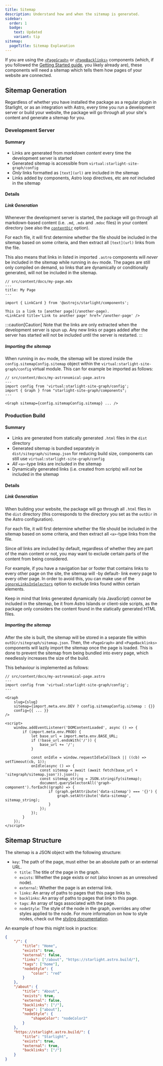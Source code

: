 ```yaml
---
title: Sitemap
description: Understand how and when the sitemap is generated.
sidebar:
  order: 1
  badge:
    text: Updated
    variant: tip
sitemap:
  pageTitle: Sitemap Explanation
---
```


If you are using the [`<PageGraph>`](/starlight-site-graph/components/pagegraph) or [`<PageBacklinks>`](/starlight-site-graph/components/pagebacklinks) components
(which, if you followed the [Getting Started guide](/starlight-site-graph/getting-started), you likely already are),
these components will need a sitemap which tells them how pages of your website are connected.

## Sitemap Generation

Regardless of whether you have installed the package as a regular plugin in Starlight, or as an integration with Astro,
every time you run a development server or build your website, the package will go through all your site's content and
generate a sitemap for you.


### Development Server

#### Summary
- Links are generated from *markdown content* every time the development server is started
- Generated sitemap is accessible from `virtual:starlight-site-graph/config`
- *Only* links formatted as `[text](url)` are included in the sitemap
- Links added by components, Astro loop directives, etc are _not_ included in the sitemap

#### Details
##### Link Generation

Whenever the development server is started, the package will
go through all markdown-based content (i.e. `.md`, `.mdx` and `.mdoc` files) in your content directory
(see also the [`contentDir`](/starlight-site-graph/configuration/sitemap/inclusion/#content-root) option).

For each file, it will first determine whether the file should be included in the sitemap based on some criteria,
and then extract all `[text](url)` links from the file.

This also means that links in listed in imported `.astro` components will _never_ be included in the sitemap while running in `dev` mode.
The pages are still only compiled on demand, so links that are dynamically or conditionally generated, will not be included in the sitemap.

```mdx ins="[another page](/another-page)" del="<LinkCard title='Link to another page' href='/another-page' />"
// src/content/docs/my-page.mdx
---
title: My Page
---

import { LinkCard } from '@astrojs/starlight/components';

This is a link to [another page](/another-page).
<LinkCard title='Link to another page' href='/another-page' />

```

:::caution[Caution]
Note that the links are only extracted when the development server is spun up.
Any new links or pages added after the server has started will not be included until the server is restarted.
:::


##### Importing the sitemap

When running in `dev` mode, the sitemap will be stored inside the `config.sitemapConfig.sitemap` object within
the `virtual:starlight-site-graph/config` virtual module. This can for example be imported as follows:

```astro
// src/content/docs/my-astronomical-page.astro
---
import config from 'virtual:starlight-site-graph/config';
import { Graph } from "starlight-site-graph/components";
---

<Graph sitemap={config.sitemapConfig.sitemap} ... />
```

### Production Build

#### Summary
- Links are generated from statically generated `.html` files in the `dist` directory
- Generated sitemap is bundled separately in `dist/sitegraph/sitemap.json` for reducing build size, components can still use `virtual:starlight-site-graph/config`
- _All_ `<a>`-type links are included in the sitemap
- Dynamically generated links (i.e. created from scripts) will _not_ be included in the sitemap

#### Details
##### Link Generation

When building your website, the package will go through all `.html` files in the `dist` directory
(this corresponds to the directory you set as the `outDir` in the Astro configuration).

For each file, it will first determine whether the file should be included in the sitemap based on some criteria,
and then extract all `<a>`-type links from the file.

Since _all_ links are included by default, regardless of whether they are part of the main content or not,
you may want to exclude certain parts of the content from being considered.

For example, if you have a navigation bar or footer that contains links to every other page on the site,
the sitemap will -by default- link every page to every other page.
In order to avoid this, you can make use of the [`ignoreLinksInSelectors`](/starlight-site-graph/configuration/sitemap/inclusion/#-ignore-links-in-selectors)
option to exclude links found within certain elements.

Keep in mind that links generated dynamically (via JavaScript) _cannot_ be included in the sitemap,
be it from Astro Islands or client-side scripts,
as the package only considers the content found in the statically generated HTML files.

##### Importing the sitemap

After the site is built, the sitemap will be stored in a separate file within `outDir/sitegraph/sitemap.json`.
Then, the `<PageGraph>` and `<PageBacklinks>` components will lazily import the sitemap once the page is loaded.
This is done to prevent the sitemap from being bundled into every page, which needlessly increases the size of the build.

This behaviour is implemented as follows:

```astro
// src/content/docs/my-astronomical-page.astro
---
import config from 'virtual:starlight-site-graph/config';
---

<Graph
	slug={slug}
	sitemap={import.meta.env.DEV ? config.sitemapConfig.sitemap : {}}
	config={{ ... }}
/>

<script>
    window.addEventListener('DOMContentLoaded', async () => {
        if (import.meta.env.PROD) {
            let base_url = import.meta.env.BASE_URL;
            if (!base_url.endsWith('/')) {
                base_url += '/';
            }

            const onIdle = window.requestIdleCallback || ((cb) => setTimeout(cb, 1));
            onIdle(async () => {
                const sitemap = await (await fetch(base_url + 'sitegraph/sitemap.json')).json();
                const sitemap_string = JSON.stringify(sitemap);
                document.querySelectorAll('graph-component').forEach((graph) => {
                    if (graph.getAttribute('data-sitemap') === '{}') {
                        graph.setAttribute('data-sitemap', sitemap_string);
                    }
                });
            });
        }
    });
</script>
```


## Sitemap Structure

The sitemap is a JSON object with the following structure:
- `key`: The path of the page, must either be an absolute path or an external URL.
	- `title`: The title of the page in the graph.<br/>
	- `exists`: Whether the page exists or not (also known as an unresolved node).
	- `external`: Whether the page is an external link.<br/>
	- `links`: An array of paths to pages that this page links to.
	- `backlinks`: An array of paths to pages that link to this page.
	- `tags`: An array of tags associated with the page.<br/>
	- `nodeStyle`: The style of the node in the graph, overrides any other styles applied to the node. For more information on how to style nodes, check out the [styling documentation](/starlight-site-graph/configuration/graph/nodestyle).

An example of how this might look in practice:

```json
{
	"/": {
		"title": "Home",
		"exists": true,
		"external": false,
		"links": ["/about", "https://starlight.astro.build/"],
		"tags": ["home"],
		"nodeStyle": {
			"color": "red"
		}
	},
	"/about": {
		"title": "About",
		"exists": true,
		"external": false,
		"backlinks": ["/"],
		"tags": ["about"],
		"nodeStyle": {
			"shapeColor": "nodeColor2"
		}
	},
	"https://starlight.astro.build/": {
		"title": "Starlight",
		"exists": true,
		"external": true,
		"backlinks": ["/"]
	}
}
```
